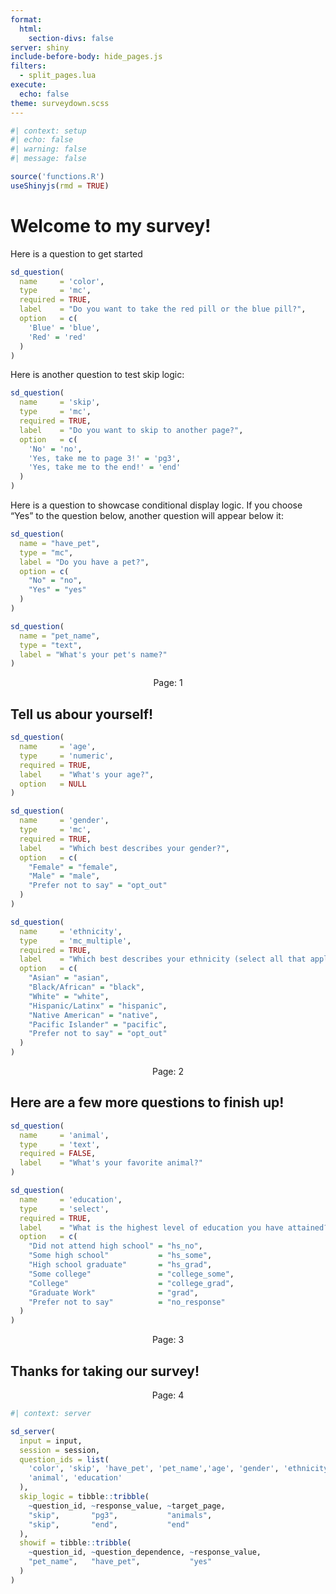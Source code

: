 ```yaml
---
format:
  html:
    section-divs: false
server: shiny
include-before-body: hide_pages.js
filters:
  - split_pages.lua
execute:
  echo: false
theme: surveydown.scss
---
```


```r
#| context: setup
#| echo: false
#| warning: false
#| message: false

source('functions.R')
useShinyjs(rmd = TRUE)
```

::: {#welcome .sd-page}

# Welcome to my survey! 

Here is a question to get started 

```r
sd_question(
  name     = 'color',
  type     = 'mc',
  required = TRUE,
  label    = "Do you want to take the red pill or the blue pill?",
  option   = c(
    'Blue' = 'blue', 
    'Red' = 'red'
  )
)
```

Here is another question to test skip logic:

```r
sd_question(
  name     = 'skip',
  type     = 'mc',
  required = TRUE,
  label    = "Do you want to skip to another page?",
  option   = c(
    'No' = 'no', 
    'Yes, take me to page 3!' = 'pg3', 
    'Yes, take me to the end!' = 'end'
  )
)
```

Here is a question to showcase conditional display logic. If you choose "Yes" to the question below, another question will appear below it:

```r
sd_question(
  name = "have_pet",
  type = "mc",
  label = "Do you have a pet?",
  option = c(
    "No" = "no",
    "Yes" = "yes"
  )
)

sd_question(
  name = "pet_name",
  type = "text",
  label = "What's your pet's name?"
)
```

<center>
Page: 1
</center>

:::

::: {#demographics .sd-page}

## Tell us abour yourself!

```r
sd_question(
  name     = 'age',
  type     = 'numeric',
  required = TRUE,
  label    = "What's your age?",
  option   = NULL
)

sd_question(
  name     = 'gender',
  type     = 'mc',
  required = TRUE,
  label    = "Which best describes your gender?",
  option   = c(
    "Female" = "female",
    "Male" = "male",
    "Prefer not to say" = "opt_out"
  )
)

sd_question(
  name     = 'ethnicity',
  type     = 'mc_multiple',
  required = TRUE,
  label    = "Which best describes your ethnicity (select all that apply)?",
  option   = c(
    "Asian" = "asian",
    "Black/African" = "black",
    "White" = "white",
    "Hispanic/Latinx" = "hispanic",
    "Native American" = "native",
    "Pacific Islander" = "pacific",
    "Prefer not to say" = "opt_out"
  )
)
```

<center>
Page: 2
</center>

:::

::: {#animals .sd-page}

## Here are a few more questions to finish up!

```r
sd_question(
  name     = 'animal',
  type     = 'text',
  required = FALSE,
  label    = "What's your favorite animal?"
)

sd_question(
  name     = 'education',
  type     = 'select',
  required = TRUE,
  label    = "What is the highest level of education you have attained?",
  option   = c(
    "Did not attend high school" = "hs_no",
    "Some high school"           = "hs_some",
    "High school graduate"       = "hs_grad",
    "Some college"               = "college_some",
    "College"                    = "college_grad",
    "Graduate Work"              = "grad",
    "Prefer not to say"          = "no_response"
  )
)
```

<center>
Page: 3
</center>

:::

::: {#end .sd-page}

## Thanks for taking our survey!

<center>
Page: 4
</center>

:::

```r
#| context: server

sd_server(
  input = input,
  session = session,
  question_ids = list(
    'color', 'skip', 'have_pet', 'pet_name','age', 'gender', 'ethnicity',
    'animal', 'education'
  ),
  skip_logic = tibble::tribble(
    ~question_id, ~response_value, ~target_page,
    "skip",       "pg3",           "animals",
    "skip",       "end",           "end"
  ),
  showif = tibble::tribble(
    ~question_id, ~question_dependence, ~response_value,
    "pet_name",   "have_pet",           "yes"
  )
)
```
